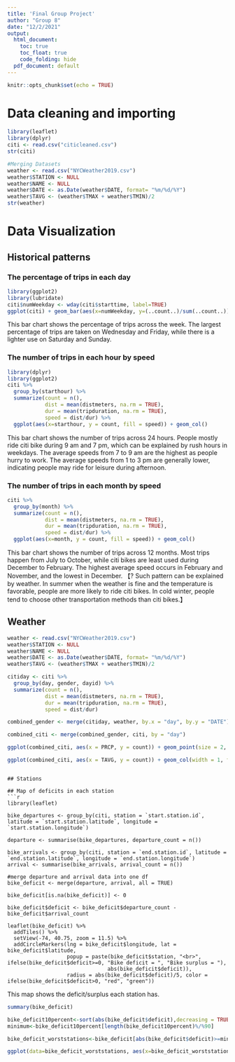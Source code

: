 ```yaml
---
title: 'Final Group Project'
author: "Group 8"
date: "12/2/2021"
output:
  html_document: 
    toc: true
    toc_float: true
    code_folding: hide 
  pdf_document: default
---
```


```r
knitr::opts_chunk$set(echo = TRUE)
```

# Data cleaning and importing
```r
library(leaflet)
library(dplyr)
citi <- read.csv("citicleaned.csv")
str(citi)
```

```r
#Merging Datasets
weather <- read.csv("NYCWeather2019.csv")
weather$STATION <- NULL
weather$NAME <- NULL
weather$DATE <- as.Date(weather$DATE, format= "%m/%d/%Y")
weather$TAVG <- (weather$TMAX + weather$TMIN)/2
str(weather)
```

# Data Visualization

## Historical patterns

### The percentage of trips in each day

```r
library(ggplot2)
library(lubridate)
citi$numWeekday <- wday(citi$starttime, label=TRUE)
ggplot(citi) + geom_bar(aes(x=numWeekday, y=(..count..)/sum(..count..)), fill="lavender") + theme_bw() + xlab("Day") + ylab("Percentage")
```

This bar chart shows the percentage of trips across the week. The largest percentage of trips are taken on Wednesday and Friday, while there is a lighter use on Saturday and Sunday.

### The number of trips in each hour by speed
```r
library(dplyr)
library(ggplot2)
citi %>%
  group_by(starthour) %>%
  summarize(count = n(),
            dist = mean(distmeters, na.rm = TRUE),
            dur = mean(tripduration, na.rm = TRUE),
            speed = dist/dur) %>%
  ggplot(aes(x=starthour, y = count, fill = speed)) + geom_col()
```

This bar chart shows the number of trips across 24 hours. People mostly ride citi bike during 9 am and 7 pm, which can be explained by rush hours in weekdays. The average speeds from 7 to 9 am are the highest as people hurry to work. The average speeds from 1 to 3 pm are generally lower, indicating people may ride for leisure during afternoon.

### The number of trips in each month by speed
```r
citi %>%
  group_by(month) %>%
  summarize(count = n(),
            dist = mean(distmeters, na.rm = TRUE),
            dur = mean(tripduration, na.rm = TRUE),
            speed = dist/dur) %>%
  ggplot(aes(x=month, y = count, fill = speed)) + geom_col()
```
This bar chart shows the number of trips across 12 months. Most trips happen from July to October, while citi bikes are least used during December to February. The highest average speed occurs in February and November, and the lowest in December. 【? Such pattern can be explained by weather. In summer when the weather is fine and the temperature is favorable, people are more likely to ride citi bikes. In cold winter, people tend to choose other transportation methods than citi bikes.】

## Weather
```r
weather <- read.csv("NYCWeather2019.csv")
weather$STATION <- NULL
weather$NAME <- NULL
weather$DATE <- as.Date(weather$DATE, format= "%m/%d/%Y")
weather$TAVG <- (weather$TMAX + weather$TMIN)/2

citiday <- citi %>%
  group_by(day, gender, dayid) %>%
  summarize(count = n(),
            dist = mean(distmeters, na.rm = TRUE),
            dur = mean(tripduration, na.rm = TRUE),
            speed = dist/dur)

combined_gender <- merge(citiday, weather, by.x = "day", by.y = "DATE")

combined_citi <- merge(combined_gender, citi, by = "day")

ggplot(combined_citi, aes(x = PRCP, y = count)) + geom_point(size = 2, alpha = 0.5, color = "yellowgreen") + geom_smooth(color = "darkgreen", method = "lm") + facet_wrap(~ usertype)

ggplot(combined_citi, aes(x = TAVG, y = count)) + geom_col(width = 1, fill = "blue") + geom_smooth(color = "black") + scale_y_log10() + facet_wrap(~ usertype)

```
```

## Stations

## Map of deficits in each station
```r
library(leaflet)

bike_departures <- group_by(citi, station = `start.station.id`, latitude = `start.station.latitude`, longitude = `start.station.longitude`)

departure <- summarise(bike_departures, departure_count = n())

bike_arrivals <- group_by(citi, station = `end.station.id`, latitude = `end.station.latitude`, longitude = `end.station.longitude`)
arrival <- summarise(bike_arrivals, arrival_count = n())

#merge departure and arrival data into one df
bike_deficit <- merge(departure, arrival, all = TRUE)

bike_deficit[is.na(bike_deficit)] <- 0

bike_deficit$deficit <- bike_deficit$departure_count - bike_deficit$arrival_count

leaflet(bike_deficit) %>% 
  addTiles() %>%
  setView(-74, 40.75, zoom = 11.5) %>%
  addCircleMarkers(lng = bike_deficit$longitude, lat = bike_deficit$latitude, 
                   popup = paste(bike_deficit$station, "<br>", ifelse(bike_deficit$deficit>=0, "Bike deficit = ", "Bike surplus = "), 
                                abs(bike_deficit$deficit)), 
                   radius = abs(bike_deficit$deficit)/5, color = ifelse(bike_deficit$deficit>0, "red", "green"))
```

This map shows the deficit/surplus each station has.

```r
summary(bike_deficit)
```


```r
bike_deficit10percent<-sort(abs(bike_deficit$deficit),decreasing = TRUE)
minimum<-bike_deficit10percent[length(bike_deficit10percent)%/%90]

bike_deficit_worststations<-bike_deficit[abs(bike_deficit$deficit)>=minimum,]

ggplot(data=bike_deficit_worststations, aes(x=bike_deficit_worststations$station, y=abs(bike_deficit_worststations$deficit))) + ggtitle("Bar Chart of Station Deficits in 2019 in NYC")
```

